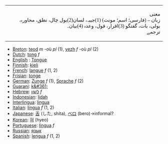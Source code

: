 <TABLE dir="RTL"><tr><td><font face="tahoma">
معنی
<br>
 زبان – (فارسی؛ اسم؛ مونث) (1)جيبہ، لسان(2)بول چال، نطق، محاورہ، بولی، بات، گفتگو (3)اقرار، قول، وعدہ (4)بيان۔
<br>
ترجمے
</font></td></tr></table>

*[[Breton]]: [[teod]] ''m'' -où ''pl'' (1), [[yezh]] ''f'' -où ''pl'' (2)
*[[Dutch]]: [[tong]] ''f''
*[[English]] : [[Tongue]]
*[[Finnish]]: [[kieli]]
*[[French]]: [[langue]] ''f'' (1, 2)
*[[Frisian]]: [[tonge]]
*[[German]]: [[Zunge]] ''f'' (1), [[Sprache]] ''f'' (2)
*[[Guarani]]: [[k&#361;]]
*[[Hebrew]]: [[לשון]] ''f''
*[[Indonesian]]: [[lidah]]
*[[Interlingua]]: [[lingua]]
*[[Italian]]: [[lingua]] ''f'' (1, 2)
*[[Japanese]]: [[舌]] (した, shita), [[ベロ]] (bero)&rarr;informal?
*[[Korean]]: [[혀]] (hyeo)
*[[Portuguese]]: [[língua]] ''f''
*[[Russian]]: [[язык]]
*[[Spanish]]: [[lengua]] ''f'' (1, 2)
